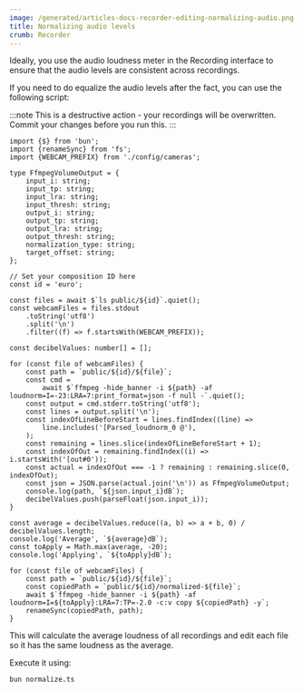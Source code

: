 ```yaml
---
image: /generated/articles-docs-recorder-editing-normalizing-audio.png
title: Normalizing audio levels
crumb: Recorder
---
```


Ideally, you use the audio loudness meter in the Recording interface to ensure that the audio levels are consistent across recordings.

If you need to do equalize the audio levels after the fact, you can use the following script:

:::note
This is a destructive action - your recordings will be overwritten.  
Commit your changes before you run this.
:::

```tsx title="normalize.ts"
import {$} from 'bun';
import {renameSync} from 'fs';
import {WEBCAM_PREFIX} from './config/cameras';

type FfmpegVolumeOutput = {
	input_i: string;
	input_tp: string;
	input_lra: string;
	input_thresh: string;
	output_i: string;
	output_tp: string;
	output_lra: string;
	output_thresh: string;
	normalization_type: string;
	target_offset: string;
};

// Set your composition ID here
const id = 'euro';

const files = await $`ls public/${id}`.quiet();
const webcamFiles = files.stdout
	.toString('utf8')
	.split('\n')
	.filter((f) => f.startsWith(WEBCAM_PREFIX));

const decibelValues: number[] = [];

for (const file of webcamFiles) {
	const path = `public/${id}/${file}`;
	const cmd =
		await $`ffmpeg -hide_banner -i ${path} -af loudnorm=I=-23:LRA=7:print_format=json -f null -`.quiet();
	const output = cmd.stderr.toString('utf8');
	const lines = output.split('\n');
	const indexOfLineBeforeStart = lines.findIndex((line) =>
		line.includes('[Parsed_loudnorm_0 @'),
	);
	const remaining = lines.slice(indexOfLineBeforeStart + 1);
	const indexOfOut = remaining.findIndex((i) => i.startsWith('[out#0'));
	const actual = indexOfOut === -1 ? remaining : remaining.slice(0, indexOfOut);
	const json = JSON.parse(actual.join('\n')) as FfmpegVolumeOutput;
	console.log(path, `${json.input_i}dB`);
	decibelValues.push(parseFloat(json.input_i));
}

const average = decibelValues.reduce((a, b) => a + b, 0) / decibelValues.length;
console.log('Average', `${average}dB`);
const toApply = Math.max(average, -20);
console.log('Applying', `${toApply}dB`);

for (const file of webcamFiles) {
	const path = `public/${id}/${file}`;
	const copiedPath = `public/${id}/normalized-${file}`;
	await $`ffmpeg -hide_banner -i ${path} -af loudnorm=I=${toApply}:LRA=7:TP=-2.0 -c:v copy ${copiedPath} -y`;
	renameSync(copiedPath, path);
}
```

This will calculate the average loudness of all recordings and edit each file so it has the same loudness as the average.

Execute it using:

```shell
bun normalize.ts
```
